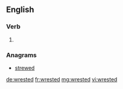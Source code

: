 ==English==

===Verb===
{{head|en|verb form}}

# {{en-past of|wrest}}

===Anagrams===
* [[strewed#English|strewed]]

[[de:wrested]]
[[fr:wrested]]
[[mg:wrested]]
[[vi:wrested]]